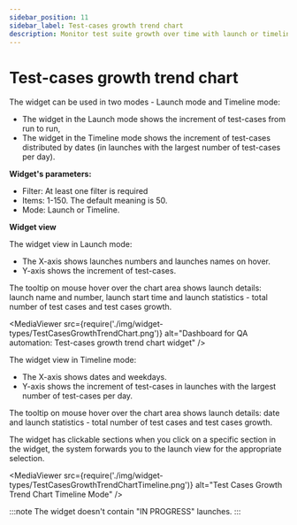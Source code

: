 ```yaml
---
sidebar_position: 11
sidebar_label: Test-cases growth trend chart
description: Monitor test suite growth over time with launch or timeline views. Track test case increments and identify expansion patterns using qa metrics dashboard.
---
```


# Test-cases growth trend chart

The widget can be used in two modes - Launch mode and Timeline mode:

- The widget in the Launch mode shows the increment of test-cases from run to run,
- The widget in the Timeline mode shows the increment of test-cases distributed by dates (in launches with the largest number of test-cases per day).

**Widget's parameters:**

- Filter: At least one filter is required
- Items: 1-150. The default meaning is 50.
- Mode: Launch or Timeline.

**Widget view**

The widget view in Launch mode:

- The X-axis shows launches numbers and launches names on hover.
- Y-axis shows the increment of test-cases.

The tooltip on mouse hover over the chart area shows launch details: launch name and number, launch start time and launch statistics - total number of test cases and test cases growth.

<MediaViewer src={require('./img/widget-types/TestCasesGrowthTrendChart.png')} alt="Dashboard for QA automation: Test-cases growth trend chart widget" />

The widget view in Timeline mode:

- The X-axis shows dates and weekdays.
- Y-axis shows the increment of test-cases in launches with the largest number of test-cases per day.

The tooltip on mouse hover over the chart area shows launch details: date and launch statistics - total number of test cases and test cases growth.

The widget has clickable sections when you click on a specific section in the widget, the system forwards you to the launch view for the appropriate selection.

<MediaViewer src={require('./img/widget-types/TestCasesGrowthTrendChartTimeline.png')} alt="Test Cases Growth Trend Chart Timeline Mode" />

:::note
The widget doesn't contain "IN PROGRESS" launches.
:::
